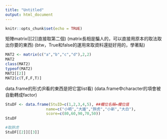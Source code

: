 ```yaml
---
title: "Untitled"
output: html_document
---
```


```r
knitr::opts_chunk$set(echo = TRUE)
```

矩陣matrix([[2]]直接取第二個)
(matrix長相是騙人的，可以直接用原本的取法取出你要的東西)
(btw，True和false的運用來取資料還挺好用的，學著點)
```r
MAT2 <- matrix(c("a","b","c","d"),2,2)
MAT2
class(MAT2)
typeof(MAT2)
MAT2[[2]]
MAT2[c(T,F,F,T)]
```

data.frame的形式(R看的東西是把它當list看)
(data.frame中character的項會被自動轉成factor)
```r
StuDF <- data.frame(StuID=c(1,2,3,4,5), ##欄位名稱=欄位值
                  name=c("小明","大雄","胖虎","小新","大白"),
                  score=c(80,60,90,70,50))
StuDF 
```
```r
#取胖虎
StuDF[[2]][[3]]
```

